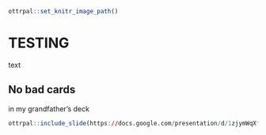 ```r
ottrpal::set_knitr_image_path()
```

# TESTING

text 

## No bad cards

in my grandfather's deck

```r
ottrpal::include_slide(https://docs.google.com/presentation/d/1zjymWqXfsfgv2TVxZ6xu_FcM3U49wPSzmMyJP_qoVjc/present?slide=id.p)
```
